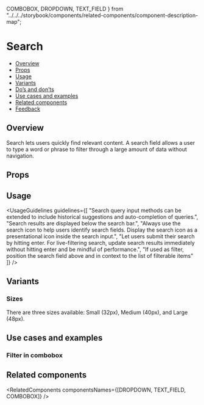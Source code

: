   COMBOBOX,
  DROPDOWN,
  TEXT_FIELD
} from "../../../storybook/components/related-components/component-description-map";

<Meta of={SearchStories} />

# Search

- [Overview](#overview)
- [Props](#props)
- [Usage](#usage)
- [Variants](#variants)
- [Do’s and don’ts](#dos-and-donts)
- [Use cases and examples](#use-cases-and-examples)
- [Related components](#related-components)
- [Feedback](#feedback)

## Overview

Search lets users quickly find relevant content. A search field allows a user to type a word or phrase to filter through a large amount of data without navigation.

<Canvas>
  <Story of={SearchStories.Overview} />
</Canvas>

## Props

<Controls />

## Usage

<UsageGuidelines
  guidelines={[
    "Search query input methods can be extended to include historical suggestions and auto-completion of queries.",
    "Search results are displayed below the search bar.",
    "Always use the search icon to help users identify search fields. Display the search icon as a presentational icon inside the search input.",
    "Let users submit their search by hitting enter. For live-filtering search, update search results immediately without hitting enter and be mindful of performance.",
    "If used as filter, position the search field above and in context to the list of filterable items"
  ]}
/>

<TipCombobox />

## Variants

### Sizes

There are three sizes available: Small (32px), Medium (40px), and Large (48px).

<Canvas>
  <Story of={SearchStories.Sizes} />
</Canvas>

## Use cases and examples

### Filter in combobox

<Canvas>
  <Story of={SearchStories.FilterInCombobox} />
</Canvas>

## Related components

<RelatedComponents componentsNames={[DROPDOWN, TEXT_FIELD, COMBOBOX]} />

